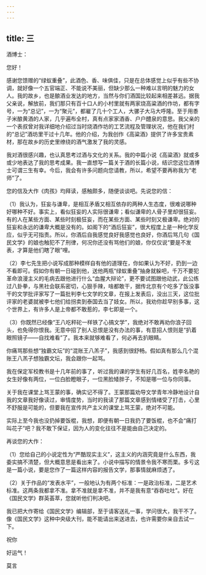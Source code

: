 ```yaml
---
---
---
```

title: 三
---




酒博士：

您好！

感谢您馈赠的“绿蚁重叠”，此酒色、香、味俱佳，只是在总体感觉上似乎有些不协调，就好像一个五官端正、不能说不美丽，但缺少那么一种难以言明的魅力的女人。我的故乡，也是酿酒业发达的地方，当然与你们酒国比较起来相差甚远。据我父亲说，解放前，我们那只有百十口人的小村里就有两家烧高粱酒的作坊，都有字号，一为“总记”，一为“聚元”，都雇了几十个工人，大骡子大马大呼隆。至于用黍子米酿黄酒的人家，几乎遍布全村，真有点家家酒香、户户醴泉的意思。我父亲的一个表叔曾对我详细地介绍过当时烧酒作坊的工艺流程及管理状况，他在我们村的“总记”酒坊里干过十几年。他的介绍，为我创作《高粱酒》提供了许多宝贵素材，那在故乡的历史里缭绕的酒气激发了我的灵感。

我对酒很感兴趣，也认真思考过酒与文化的关系。我的中篇小说《高粱酒》就或多或少地表达了我的思考成果。我一直想写一篇关于酒的长篇小说，结识您这位酒博士可谓三生有幸。今后，我会有许多问题向您请教，所以，希望不要再称我为“老师”了。

您的信及大作《肉孩》均拜读，感触颇多，随便谈谈吧。先说您的信：

（1）我认为，狂妄与谦卑，是相互矛盾又相互依存的两种人生态度，很难说哪种好哪种不好。事实上，看似狂妄的人实际很谦卑；看似谦卑的人骨子里却很狂妄。有的人在某些方面、某些时刻极狂妄，而在某些方面、某些时刻又极谦卑。绝对的狂妄和永远的谦卑大概是没有的。如阁下的“酒后狂妄”，很大程度上是一种化学反应，似乎无可指责。所以，你酒后自我感觉良好我感觉也良好，你酒后骂几句《国民文学》的娘也触犯不了刑律，何况你还没有骂他们的娘，你仅仅说“要是不发表，才算是他们瞎了眼”哩。

（2）李七先生把小说写成那种模样自有他的道理在，你如果认为不好，扔到一边不看即可。假如你有朝一日碰到他，送他两瓶“绿蚁重叠”抽身就躲吧，千万不要犯革命浪漫主义的毛病去跟他进行什么“血腥大辩论”，更不要试图跟他动武，此公练过八卦拳，与黑社会联系密切，心狠手辣，啥都敢干，据传北京有个吃多了饭没事干的文学批评家写了一篇批判李七文学的文章，在报上发表后，没出三天，这位批评家的老婆就被李七他们给拐卖到泰国去当了妓女。所以，我劝你趁早别多事，这个世界上，有许多人是上帝都不敢惹的，李七即是一个。

（3）你既然已经像“王八吃秤砣一样铁了心搞文学”，我绝对不敢再劝你浪子回头，也免得你恨我。无意中招了别人忌恨是没有办法的事，有意招人恨则是“扒着眼照镜子——自找难看”了。我本来就够难看了，何必再去扒眼睛。

你痛骂那些想“独霸文坛”的“混账王八羔子”，我感到很舒畅。假如真有那么几个混账王八羔子想独霸文坛，我会跟你一起骂。

我在保定军校教书是十几年前的事了，听过我的课的学生有好几百名，姓李名艳的女生好像有两位，一位白脸瞪眼子，一位黑脸矮胖子，不知是哪一位与你同事。

关于我在课堂上骂王蒙的事，确实记不得了。王蒙那篇劝导文学青年冷静地设计自我的文章我好像读过，审情度势，当时的我读了那篇文章感到情绪受了打击，心里不舒服是可能的，但要我在宣传共产主义的课堂上骂王蒙，绝对不可能。

实际上至今我也没扔掉要饭棍，我想，即便有朝一日我扔了要饭棍，也不会“痛打叫花子”吧？我不敢下保证，因为人的变化往往不是能由自己决定的。

再谈您的大作：

（1）您给自己的小说定性为“严酷现实主义”，这主义的内涵究竟是什么东西，我委实搞不清楚，但大概意思是看出来了。小说中描写的情景令我不寒而栗。多亏这是一篇小说，要是您作了一篇这样内容的报告文学，那事情就麻烦透了。

（2）关于作品的“发表水平”，一般地认为有两个标准：一是政治标准，二是艺术标准。这两条我都拿不准。拿不准就是拿不准，并不是我有意“吞吞吐吐”。好在《国民文学》群英荟萃，您就听他们判决吧。

我已把大作寄给《国民文学》编辑部，至于请客送礼一事，学问很大，我干不了。像《国民文学》这种中央级大刊，能不能请出来送进去，也许需要你亲自去试一下。

祝你

好运气！

莫言